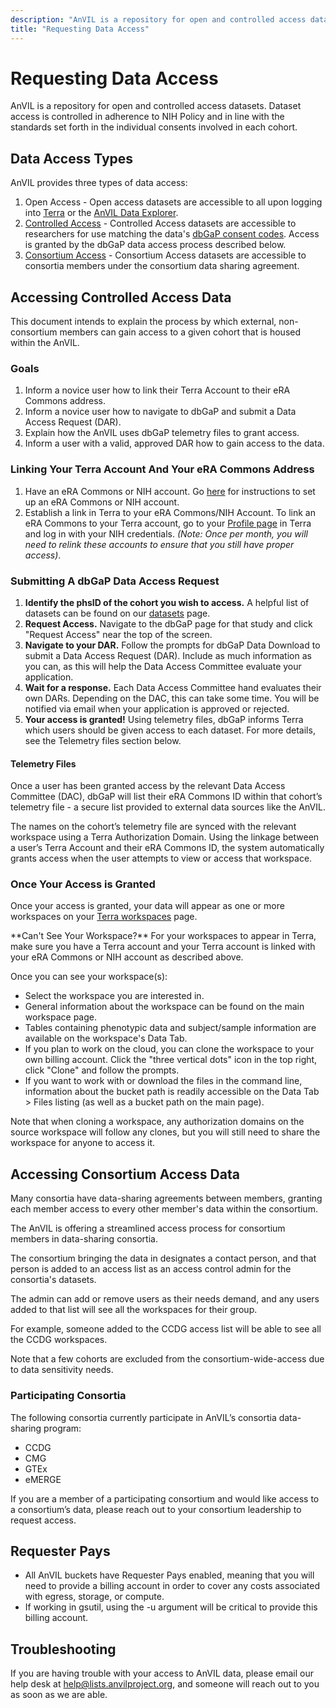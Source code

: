 ```yaml
---
description: "AnVIL is a repository for open and controlled access datasets. Dataset access is controlled in adherence to NIH Policy and in line with the standards set forth in the individual consents involved in each cohort."
title: "Requesting Data Access"
---
```


# Requesting Data Access

<Alert icon={false} severity="info">
  AnVIL is a repository for open and controlled access datasets. Dataset access
  is controlled in adherence to NIH Policy and in line with the standards set
  forth in the individual consents involved in each cohort.
</Alert>

## Data Access Types

AnVIL provides three types of data access:

1. Open Access - Open access datasets are accessible to all upon logging
   into [Terra](https://anvil.terra.bio/#workspaces) or the [AnVIL Data Explorer](https://explore.anvilproject.org).
1. [Controlled Access](/learn/accessing-data/requesting-data-access#accessing-controlled-access-data) - Controlled Access datasets are accessible to researchers for
   use matching the data's [dbGaP consent codes](https://www.ncbi.nlm.nih.gov/pmc/articles/PMC4721915/). Access is
   granted by the dbGaP data access process described below.
1. [Consortium Access](/learn/accessing-data/requesting-data-access#accessing-consortium-access-data) - Consortium Access datasets are accessible to consortia
   members under the consortium data sharing agreement.

## Accessing Controlled Access Data

This document intends to explain the process by which external, non-consortium members can gain access to a given cohort
that is housed within the AnVIL.

### Goals

1. Inform a novice user how to link their Terra Account to their eRA Commons address.
1. Inform a novice user how to navigate to dbGaP and submit a Data Access Request (DAR).
1. Explain how the AnVIL uses dbGaP telemetry files to grant access.
1. Inform a user with a valid, approved DAR how to gain access to the data.

### Linking Your Terra Account And Your eRA Commons Address

1. Have an eRA Commons or NIH account. Go [here](https://wiki.nci.nih.gov/display/TCGA/Application+Process) for
   instructions to set up an eRA Commons or NIH account.
1. Establish a link in Terra to your eRA Commons/NIH Account. To link an eRA Commons to your Terra account, go to
   your [Profile page](https://anvil.terra.bio/#profile) in Terra and log in with your NIH credentials. _(Note: Once per
   month, you will need to relink these accounts to ensure that you still have proper access)_.

### Submitting A dbGaP Data Access Request

1. **Identify the phsID of the cohort you wish to access.** A helpful list of datasets can be found on
   our [datasets]({portalURL}/data/consortia) page.
1. **Request Access.** Navigate to the dbGaP page for that study and click "Request Access" near the top of the screen.
1. **Navigate to your DAR.** Follow the prompts for dbGaP Data Download to submit a Data Access Request (DAR). Include
   as much information as you can, as this will help the Data Access Committee evaluate your application.
1. **Wait for a response.** Each Data Access Committee hand evaluates their own DARs. Depending on the DAC, this can
   take some time. You will be notified via email when your application is approved or rejected.
1. **Your access is granted!** Using telemetry files, dbGaP informs Terra which users should be given access to each
   dataset. For more details, see the Telemetry files section below.

#### Telemetry Files

Once a user has been granted access by the relevant Data Access Committee (DAC), dbGaP will list their eRA Commons ID
within that cohort’s telemetry file - a secure list provided to external data sources like the AnVIL.

The names on the cohort’s telemetry file are synced with the relevant workspace using a Terra Authorization Domain.
Using the linkage between a user’s Terra Account and their eRA Commons ID, the system automatically grants access when
the user attempts to view or access that workspace.

### Once Your Access is Granted

Once your access is granted, your data will appear as one or more workspaces on
your [Terra workspaces](https://anvil.terra.bio/#workspaces) page.

<Alert severity="warning">
  **Can't See Your Workspace?** For your workspaces to appear in Terra, make
  sure you have a Terra account and your Terra account is linked with your eRA
  Commons or NIH account as described above.
</Alert>

Once you can see your workspace(s):

- Select the workspace you are interested in.
- General information about the workspace can be found on the main workspace page.
- Tables containing phenotypic data and subject/sample information are available on the workspace's Data Tab.
- If you plan to work on the cloud, you can clone the workspace to your own billing account. Click the "three vertical
  dots" icon in the top right, click "Clone" and follow the prompts.
- If you want to work with or download the files in the command line, information about the bucket path is readily
  accessible on the Data Tab > Files listing (as well as a bucket path on the main page).

<Alert severity="warning">
  Note that when cloning a workspace, any authorization domains on the source
  workspace will follow any clones, but you will still need to share the
  workspace for anyone to access it.
</Alert>

## Accessing Consortium Access Data

Many consortia have data-sharing agreements between members, granting each member access to every other member's data
within the consortium.

The AnVIL is offering a streamlined access process for consortium members in data-sharing consortia.

The consortium bringing the data in designates a contact person, and that person is added to an access list as an access
control admin for the consortia's datasets.

The admin can add or remove users as their needs demand, and any users added to that list will see all the workspaces
for their group.

For example, someone added to the CCDG access list will be able to see all the CCDG workspaces.

<Alert severity="warning">
  Note that a few cohorts are excluded from the consortium-wide-access due to
  data sensitivity needs.
</Alert>

### Participating Consortia

The following consortia currently participate in AnVIL’s consortia data-sharing program:

- CCDG
- CMG
- GTEx
- eMERGE

If you are a member of a participating consortium and would like access to a consortium’s data, please reach out to your
consortium leadership to request access.

## Requester Pays

- All AnVIL buckets have Requester Pays enabled, meaning that you will need to provide a billing account in order to
  cover any costs associated with egress, storage, or compute.
- If working in gsutil, using the -u argument will be critical to provide this billing account.

## Troubleshooting

If you are having trouble with your access to AnVIL data, please email our help desk
at [help@lists.anvilproject.org]({anvilHelp}), and someone will reach out to you as soon as we are
able.
